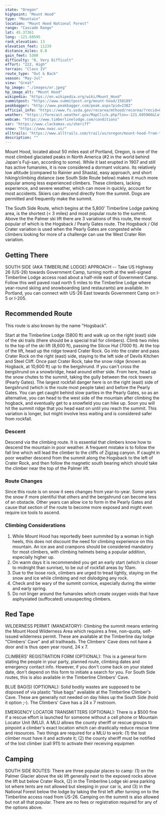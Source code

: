 ```yaml
---
state: "Oregon"
highpoint: "Mount Hood"
type: "Mountain"
location: "Mount Hood National Forest"
range: "Cascade Range"
lat: 45.37361
long: -121.69595
rank_elevation: 13
elevation_feet: 11239
distance_miles: 8.0
gain_feet: 5300
difficulty: "8, Very Difficult"
effort: "222, High"
terrain: "Class IV"
route_type: "Out & Back"
season: "May-Jul"
view: "Great"
hp_image: "./images/or.jpeg"
hp_image_alt: "Mount Hood"
wikipedia: "https://en.wikipedia.org/wiki/Mount_Hood"
summitpost: "https://www.summitpost.org/mount-hood/150189"
peakbagger: "http://www.peakbagger.com/peak.aspx?pid=2382"
official_info: "https://www.fs.usda.gov/recarea/mthood/recarea/?recid=80001"
weather: "https://forecast.weather.gov/MapClick.php?lon=-121.695966&lat=45.373496"
webcam: "https://www.timberlinelodge.com/conditions"
sar: "https://www.clackamas.us/sheriff"
snow: "https://www.nwac.us/"
alltrails: "https://www.alltrails.com/trail/us/oregon/mount-hood-from-timberline"
description: ""
---
```


Mount Hood, located about 50 miles east of Portland, Oregon, is one of the most climbed glaciated peaks in North America (#2 in the world behind Japan's Fuji-san, according to some). While it last erupted in 1907 and still has active fumaroles, it is now considered a dormant volcano. Its relatively low altitude (compared to Rainier and Shasta), easy approach, and short hiking/climbing distance (see South Side Route below) makes it much more popular among less experienced climbers. These climbers, lacking experience, and severe weather, which can move in quickly, account for most accidents. Skiers can descend directly from the summit. Dogs are permitted and frequently make the summit.

The South Side Route, which begins at the 5,800' Timberline Lodge parking area, is the shortest (< 3 miles) and most popular route to the summit. Above the the Palmer ski lift there are 3 variations of this route, the most popular of which is the Hogsback / Pearly Gates route. The Hogsback / Old Crater variation is used when the Pearly Gates are congested while climbers looking for more of a challenge can use the West Crater Rim variation.

## Getting There
SOUTH SIDE (AKA TIMBERLINE LODGE) APPROACH -- Take US Highway 26 (US-26) towards Government Camp, turning north at the well-signed Timberline Lodge access road about a half-mile east of Government Camp. Follow this well paved road north 5 miles to the Timberline Lodge where year-round skiing and snowboarding (and restaurants) are available. In Portland, you can connect with US-26 East towards Government Camp on I-5 or I-205.

## Recommended Route
This route is also known by the name "Hogsback".

Start at the Timberline Lodge (5800 ft) and walk up on the right (east) side of the ski trails (there should be a special trail for climbers). Climb two miles to the top of the ski lift (8,600 ft), passing the Silcox Hut (7000 ft). At the top of the lift, head up the ridge toward Crater Rock. Go into the crater and pass Crater Rock on the right (east) side, staying to the left side of Devils Kitchen and Steel Cliff. Once past Crater Rock, take the snow ridge (known as Hogback, at 10,600 ft) up to the bergshrund. If you can't cross the bergshrund on a snowbridge, head around either side. From here, head up the snow chutes to the summit, taking the gully between the rock towers (Pearly Gates). The largest rockfall danger here is on the right (east) side of bergshrund (which is the route most people take) and before the Pearly Gates. You can get caught behind slow parties in the Pearly Gates, so as an alternative, you can head to the west side of the mountain after climbing the hogback, and eventually get to a snowfield you can hike up. Soon you will hit the summit ridge that you head east on until you reach the summit. This variation is longer, but might involve less waiting and is considered safer from rockfall.

### Descent
Descend via the climbing route. It is essential that climbers know how to descend the mountain in poor weather. A frequent mistake is to follow the fall line which will lead the climber to the cliffs of Zigzag canyon. If caught in poor weather descend from the summit along the Hogsback to the left of Crater Rock, and then follow the magnetic south bearing which should take the climber near the top of the Palmer lift.

### Route Changes
Since this route is on snow it sees changes from year-to-year. Some years the snow if more plentiful that others and the bergshrund can become less of an obstacle. Other years can allow ice to form in the Pearly Gates and cause that section of the route to become more exposed and might even require ice tools to ascend.

### Climbing Considerations
1. While Mount Hood has reportedly been summited by a woman in high heels, this does not discount the need for climbing experience on this mountain. An ice axe and crampons should be considered mandatory for most climbers, with climbing helmets being a popular addition, especially higher up.
2. On warm days it is recommended you get an early start (which is closer to midnight than sunrise), to be out of rockfall areas by 10am.
3. Due to the loose rock, climbers are urged to tread lightly, staying on the snow and ice while climbing and not dislodging any rock.
4. Check and be wary of the summit cornice, especially during the winter and early spring.
5. Do not linger around the fumaroles which create oxygen voids that have asphyxiated (suffocated) unsuspecting climbers.

## Red Tape
WILDERNESS PERMIT (MANDATORY): Climbing the summit means entering the Mount Hood Wilderness Area which requires a free, non-quota, self-issued wilderness permit. These are available at the Timberline day lodge "Climbers' Cave" and all trailheads. The Climbers' Cave does not have a door and is thus open year round, 24 x 7.

CLIMBERS' REGISTRATION FORM (OPTIONAL): This is a general form stating the people in your party, planned route, climbing dates and emergency contact info. However, if you don't come back on your stated date, don't depend on this form to initiate a search for you. For South Side routes, this is also available in the Timberline Climbers' Cave.

BLUE BAG(S) (OPTIONAL): Solid bodily wastes are supposed to be disposed of via plastic "blue bags" available at the Timberline Climber's Cave. These are generally not needed on day hikes up the South Side (hold it option ;-). The Climbers' Cave has a 24 x 7 restroom.

EMERGENCY LOCATOR TRANSMITTERS (OPTIONAL): There is a $500 fine if a rescue effort is launched for someone without a cell phone or Mountain Locator Unit (MLU). A MLU allows the county sheriff or rescue groups to pinpoint a climber's exact location which can drastically reduce rescue time and resources. Two things are required for a MLU to work: (1) the lost climber must have it and activate it; (2) the county sheriff must be notified of the lost climber (call 911) to activate their receiving equipmen

## Camping
SOUTH SIDE ROUTES: There are three popular places to camp: (1) on the Palmer Glacier above the ski lift generally next to the exposed rocks above the lift but below Crater Rock, (2) in the Timberline Lodge ski area parking lot where tents are not allowed but sleeping in your car is, and (3) in the National Forest below the lodge by taking the first left after turning on to the Timberline access road from US-26. Camping on the summit is also allowed but not all that popular. There are no fees or registration required for any of the options above.
